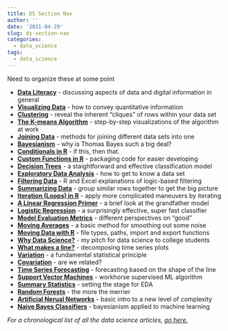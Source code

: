 ```yaml
---
title: DS Section Nav
author: ''
date: '2021-04-29'
slug: ds-section-nav
categories:
  - data_science
tags:
  - data_science
---
```


Need to organize these at some point

  * **[Data Literacy](/2021/04/25/data-literacy/)** - discussing aspects of data and digital information in general
  * **[Visualizing Data](/tags/)** - how to convey quantitative information
  * **[Clustering](/tags/)** - reveal the inherent "cliques" of rows within your data set
  * **[The K-means Algorithm](/tags/)** - step-by-step visualizations of the algorithm at work
  * **[Joining Data](/tags/)** - methods for joining different data sets into one
  * **[Bayesianism](/tags/)** - why is Thomas Bayes such a big deal?
  * **[Conditionals in R](/tags/)** - if this, then that.
  * **[Custom Functions in R](/tags/)** - packaging code for easier developing
  * **[Decision Trees](/tags/)** - a staightforward and effective classification model
  * **[Exploratory Data Analysis](/tags/pathToOtherArticlesAboutThis)** - how to get to know a data set
  * **[Filtering Data](/tags/)** - R and Excel explanations of logic-based filtering
  * **[Summarizing Data](/tags/)** - group similar rows together to get the big picture
  * **[Iteration (Loops) in R](/tags/)** - apply more complicated maneuvers by iterating
  * **[A Linear Regression Primer](/tags/)** - a brief look at the grandfather model
  * **[Logistic Regression](/tags/)** - a surprisingly effective, super fast classifier
  * **[Model Evaluation Metrics](/tags/)** - different perspectives on "good"
  * **[Moving Averages](/tags/)** - a basic method for smoothing out some noise
  * **[Moving Data with R](/tags/)** - file types, paths, import and export functions
  * **[Why Data Science?](/tags/)** - my pitch for data science to college students
  * **[What makes a line?](/tags/)** - decomposing time series plots
  * **[Variation](/tags/)** - a fundamental statistical principle
  * **[Covariation](/tags/)** - are we related?
  * **[Time Series Forecasting](/tags/)** - forecasting based on the shape of the line
  * **[Support Vector Machines](/tags/)** - workhorse supervised ML algorithm
  * **[Summary Statistics](/tags/)** - setting the stage for EDA
  * **[Random Forests](/tags/)** - the more the merrier
  * **[Artificial Nerual Networks](/tags/)** - basic intro to a new level of complexity
  * **[Naive Bayes Classifiers](/tags/)** - bayesianism applied to machine learning
  
*For a chronological list of all the data science articles, [go here.](/tags/data_science/)*
